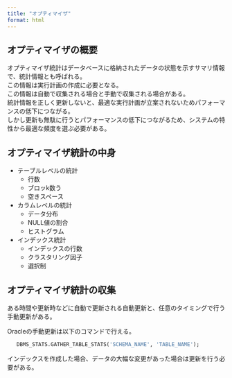 ```yaml
---
title: "オプティマイザ"
format: html
---
```


## オプティマイザの概要
オプティマイザ統計はデータベースに格納されたデータの状態を示すサマリ情報で、統計情報とも呼ばれる。<br>
この情報は実行計画の作成に必要となる。<br>
この情報は自動で収集される場合と手動で収集される場合がある。<br>
統計情報を正しく更新しないと、最適な実行計画が立案されないためパフォーマンスの低下につながる。<br>
しかし更新も無駄に行うとパフォーマンスの低下につながるため、システムの特性から最適な頻度を選ぶ必要がある。

## オプティマイザ統計の中身

* テーブルレベルの統計
  * 行数
  * ブロッk数う
  * 空きスペース
* カラムレベルの統計
  * データ分布
  * NULL値の割合
  * ヒストグラム
* インデックス統計
  * インデックスの行数
  * クラスタリング因子
  * 選択制

## オプティマイザ統計の収集

ある時間や更新時などに自動で更新される自動更新と、任意のタイミングで行う手動更新がある。<br>

Oracleの手動更新は以下のコマンドで行える。
``` sql
   DBMS_STATS.GATHER_TABLE_STATS('SCHEMA_NAME', 'TABLE_NAME');
```

インデックスを作成した場合、データの大幅な変更があった場合は更新を行う必要がある。<br>
